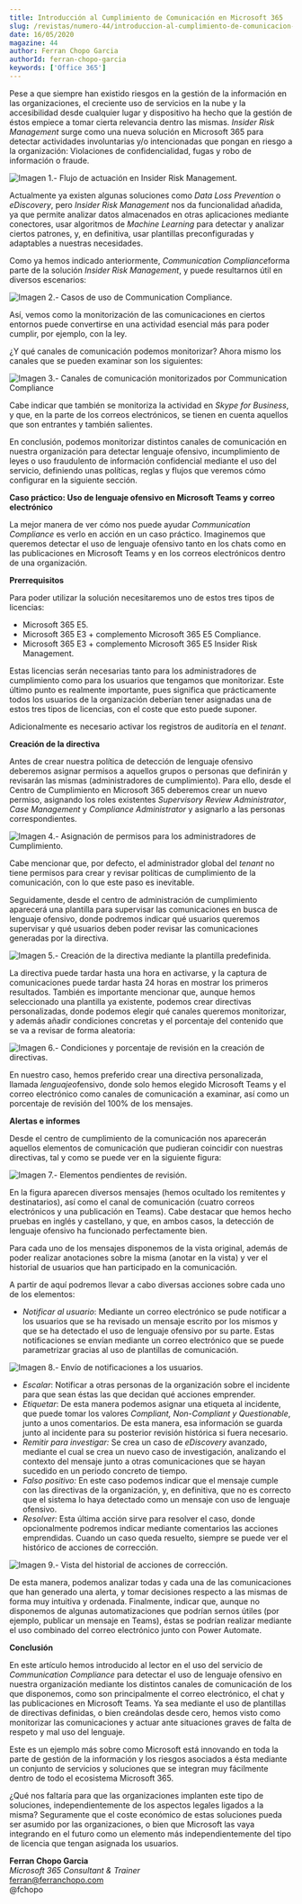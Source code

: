 ```yaml
---
title: Introducción al Cumplimiento de Comunicación en Microsoft 365
slug: /revistas/numero-44/introduccion-al-cumplimiento-de-comunicacion-en-microsoft-365
date: 16/05/2020
magazine: 44
author: Ferran Chopo Garcia
authorId: ferran-chopo-garcia
keywords: ['Office 365']
---
```



<ArticleHeader frontmatter={props.pageContext.frontmatter} />



​Pese a que siempre han existido riesgos en la gestión de la información en las organizaciones, el creciente uso de servicios en la nube y la accesibilidad desde cualquier lugar y dispositivo ha hecho que la gestión de éstos empiece a tomar cierta relevancia dentro las mismas. *Insider Risk Management* surge como una nueva solución en Microsoft 365 para detectar actividades involuntarias y/o intencionadas que pongan en riesgo a la organización: Violaciones de confidencialidad, fugas y robo de información o fraude.

![Imagen 1.- Flujo de actuación en Insider Risk Management.](../../../images/numero44/introduccion-al-cumplimiento-de-comunicacion-en-microsoft-365/image1.png)

Actualmente ya existen algunas soluciones como *Data Loss Prevention* o *eDiscovery*, pero *Insider Risk Management* nos da funcionalidad añadida, ya que permite analizar datos almacenados en otras aplicaciones mediante conectores, usar algoritmos de *Machine Learning* para detectar y analizar ciertos patrones, y, en definitiva, usar plantillas preconfiguradas y adaptables a nuestras necesidades.

Como ya hemos indicado anteriormente, *Communication Compliance*forma parte de la solución *Insider Risk Management*, y puede resultarnos útil en diversos escenarios:​

![Imagen 2.- Casos de uso de Communication Compliance.](../../../images/numero44/introduccion-al-cumplimiento-de-comunicacion-en-microsoft-365/image2.png)

Así, vemos como la monitorización de las comunicaciones en ciertos entornos puede convertirse en una actividad esencial más para poder cumplir, por ejemplo, con la ley.

¿Y qué canales de comunicación podemos monitorizar? Ahora mismo los canales que se pueden examinar son los siguientes:

![Imagen 3.- Canales de comunicación monitorizados por Communication Compliance](../../../images/numero44/introduccion-al-cumplimiento-de-comunicacion-en-microsoft-365/image3.png)

Cabe indicar que también se monitoriza la actividad en *Skype for Business*, y que, en la parte de los correos electrónicos, se tienen en cuenta aquellos que son entrantes y también salientes.

En conclusión, podemos monitorizar distintos canales de comunicación en nuestra organización para detectar lenguaje ofensivo, incumplimiento de leyes o uso fraudulento de información confidencial mediante el uso del servicio, definiendo unas políticas, reglas y flujos que veremos cómo configurar en la siguiente sección.

**Caso práctico: Uso de lenguaje ofensivo en Microsoft Teams y correo electrónico**

La mejor manera de ver cómo nos puede ayudar *Communication Compliance* es verlo en acción en un caso práctico. Imaginemos que queremos detectar el uso de lenguaje ofensivo tanto en los chats como en las publicaciones en Microsoft Teams y en los correos electrónicos dentro de una organización.

**Prerrequisitos**

Para poder utilizar la solución necesitaremos uno de estos tres tipos de licencias:

- Microsoft 365 E5.
- Microsoft 365 E3 + complemento Microsoft 365 E5 Compliance.
- Microsoft 365 E3 + complemento Microsoft 365 E5 Insider Risk Management.


Estas licencias serán necesarias tanto para los administradores de cumplimiento como para los usuarios que tengamos que monitorizar. Este último punto es realmente importante, pues significa que prácticamente todos los usuarios de la organización deberían tener asignadas una de estos tres tipos de licencias, con el coste que esto puede suponer.

Adicionalmente es necesario activar los registros de auditoría en el *tenant*.

**Creación de la directiva**

Antes de crear nuestra política de detección de lenguaje ofensivo deberemos asignar permisos a aquellos grupos o personas que definirán y revisarán las mismas (administradores de cumplimiento). Para ello, desde el Centro de Cumplimiento en Microsoft 365 deberemos crear un nuevo permiso, asignando los roles existentes *Supervisory Review Administrator*, *Case Management* y *Compliance Administrator* y asignarlo a las personas correspondientes.

![Imagen 4.- Asignación de permisos para los administradores de Cumplimiento.](../../../images/numero44/introduccion-al-cumplimiento-de-comunicacion-en-microsoft-365/image4.png)

Cabe mencionar que, por defecto, el administrador global del *tenant* no tiene permisos para crear y revisar políticas de cumplimiento de la comunicación, con lo que este paso es inevitable.

Seguidamente, desde el centro de administración de cumplimiento aparecerá una plantilla para supervisar las comunicaciones en busca de lenguaje ofensivo, donde podremos indicar qué usuarios queremos supervisar y qué usuarios deben poder revisar las comunicaciones generadas por la directiva.

![Imagen 5.- Creación de la directiva mediante la plantilla predefinida.](../../../images/numero44/introduccion-al-cumplimiento-de-comunicacion-en-microsoft-365/image5.png)

La directiva puede tardar hasta una hora en activarse, y la captura de comunicaciones puede tardar hasta 24 horas en mostrar los primeros resultados. También es importante mencionar que, aunque hemos seleccionado una plantilla ya existente, podemos crear directivas personalizadas, donde podemos elegir qué canales queremos monitorizar, y además añadir condiciones concretas y el porcentaje del contenido que se va a revisar de forma aleatoria:

![Imagen 6.- Condiciones y porcentaje de revisión en la creación de directivas.](../../../images/numero44/introduccion-al-cumplimiento-de-comunicacion-en-microsoft-365/image6.png)

En nuestro caso, hemos preferido crear una directiva personalizada, llamada *lenguaje*ofensivo, donde solo hemos elegido Microsoft Teams y el correo electrónico como canales de comunicación a examinar, así como un porcentaje de revisión del 100% de los mensajes.

**Alertas e informes**

Desde el centro de cumplimiento de la comunicación nos aparecerán aquellos elementos de comunicación que pudieran coincidir con nuestras directivas, tal y como se puede ver en la siguiente figura:​

![Imagen 7.- Elementos pendientes de revisión.](../../../images/numero44/introduccion-al-cumplimiento-de-comunicacion-en-microsoft-365/image7.png)

En la figura aparecen diversos mensajes (hemos ocultado los remitentes y destinatarios), así como el canal de comunicación (cuatro correos electrónicos y una publicación en Teams). Cabe destacar que hemos hecho pruebas en inglés y castellano, y que, en ambos casos, la detección de lenguaje ofensivo ha funcionado perfectamente bien.

Para cada uno de los mensajes disponemos de la vista original, además de poder realizar anotaciones sobre la misma (anotar en la vista) y ver el historial de usuarios que han participado en la comunicación.

A partir de aquí podremos llevar a cabo diversas acciones sobre cada uno de los elementos:

- *Notificar al usuario*: Mediante un correo electrónico se pude notificar a los usuarios que se ha revisado un mensaje escrito por los mismos y que se ha detectado el uso de lenguaje ofensivo por su parte. Estas notificaciones se envían mediante un correo electrónico que se puede parametrizar gracias al uso de plantillas de comunicación.


![Imagen 8.- Envío de notificaciones a los usuarios.](../../../images/numero44/introduccion-al-cumplimiento-de-comunicacion-en-microsoft-365/image8.png)

- *Escalar*: Notificar a otras personas de la organización sobre el incidente para que sean éstas las que decidan qué acciones emprender.
- *Etiquetar*: De esta manera podemos asignar una etiqueta al incidente, que puede tomar los valores *Compliant, Non-Compliant y Questionable*, junto a unos comentarios. De esta manera, esa información se guarda junto al incidente para su posterior revisión histórica si fuera necesario.
- *Remitir para investigar:* Se crea un caso de *eDiscovery* avanzado, mediante el cual se crea un nuevo caso de investigación, analizando el contexto del mensaje junto a otras comunicaciones que se hayan sucedido en un periodo concreto de tiempo.
- *Falso positivo:* En este caso podemos indicar que el mensaje cumple con las directivas de la organización, y, en definitiva, que no es correcto que el sistema lo haya detectado como un mensaje con uso de lenguaje ofensivo.
- *Resolver:* Esta última acción sirve para resolver el caso, donde opcionalmente podremos indicar mediante comentarios las acciones emprendidas. Cuando un caso queda resuelto, siempre se puede ver el histórico de acciones de corrección.


![Imagen 9.- Vista del historial de acciones de corrección.](../../../images/numero44/introduccion-al-cumplimiento-de-comunicacion-en-microsoft-365/image9.png)

De esta manera, podemos analizar todas y cada una de las comunicaciones que han generado una alerta, y tomar decisiones respecto a las mismas de forma muy intuitiva y ordenada. Finalmente, indicar que, aunque no disponemos de algunas automatizaciones que podrían sernos útiles (por ejemplo, publicar un mensaje en Teams), éstas se podrían realizar mediante el uso combinado del correo electrónico junto con Power Automate.

**Conclusión**

En este artículo hemos introducido al lector en el uso del servicio de *Communication Compliance* para detectar el uso de lenguaje ofensivo en nuestra organización mediante los distintos canales de comunicación de los que disponemos, como son principalmente el correo electrónico, el chat y las publicaciones en Microsoft Teams. Ya sea mediante el uso de plantillas de directivas definidas, o bien creándolas desde cero, hemos visto como monitorizar las comunicaciones y actuar ante situaciones graves de falta de respeto y mal uso del lenguaje.

Este es un ejemplo más sobre como Microsoft está innovando en toda la parte de gestión de la información y los riesgos asociados a ésta mediante un conjunto de servicios y soluciones que se integran muy fácilmente dentro de todo el ecosistema Microsoft 365.

¿Qué nos faltaría para que las organizaciones implanten este tipo de soluciones, independientemente de los aspectos legales ligados a la misma? Seguramente que el coste económico de estas soluciones pueda ser asumido por las organizaciones, o bien que Microsoft las vaya integrando en el futuro como un elemento más independientemente del tipo de licencia que tengan asignada los usuarios.



**Ferran Chopo Garcia** <br />
*Microsoft 365 Consultant & Trainer* <br />
[ferran@ferranchopo.com](mailto&#58;ferran@ferranchopo.com) <br />
@fchopo